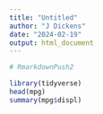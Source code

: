 ```yaml
---
title: "Untitled"
author: "J Dickens"
date: "2024-02-19"
output: html_document
---
```


```r

# RmarkdownPush2

library(tidyverse)
head(mpg)
summary(mpg$displ)


```
